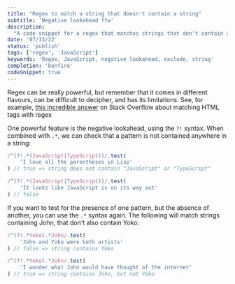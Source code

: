 ```yaml
---
title: "Regex to match a string that doesn't contain a string"
subtitle: 'Negative lookahead ftw'
description:
  "A code snippet for a regex that matches strings that don't contain certain patterns"
date: '07/13/22'
status: 'publish'
tags: ['regex', 'JavaScript']
keywords: 'Regex, JavaScript, negative lookahead, exclude, string'
completion: 'bonfire'
codeSnippet: true
---
```


<Dropcap>Regex</Dropcap> can be really powerful, but remember that it comes in different flavours,
can be difficult to decipher, and has its limitations.
<MarginNote id={1}>
  See, for example, [this incredible answer](https://stackoverflow.com/a/1732454) on Stack
  Overflow about matching HTML tags with regex
</MarginNote>

One powerful feature is the negative lookahead, using the `?!` syntax. When combined with
`.*`, we can check that a pattern is not contained anywhere in a string:

```js
/^(?!.*(JavaScript|TypeScript))/.test(
    'I love all the parentheses in Lisp'
) // true => string does not contain "JavaScript" or "TypeScript"

/^(?!.*(JavaScript|TypeScript))/.test(
    'It looks like JavaScript is on its way out'
) // false
```

If you want to test for the presence of one pattern, but the absence of another, you can
use the `.*` syntax again. The following will match strings containing John, that don't
also contain Yoko:

```js
/^(?!.*Yoko).*John/.test(
    'John and Yoko were both artists'
) // false => string contains Yoko

/^(?!.*Yoko).*John/.test(
    'I wonder what John would have thought of the internet'
) // true => string contains John, but not Yoko
```
